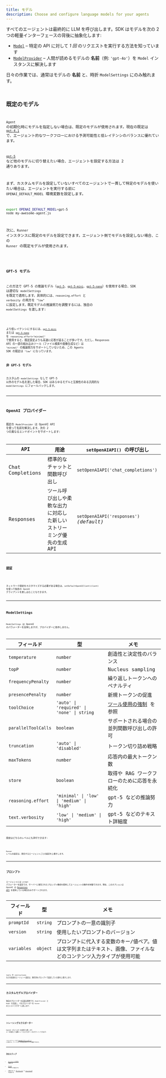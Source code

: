 ```yaml
---
title: モデル
description: Choose and configure language models for your agents
---
```



すべてのエージェントは最終的に LLM を呼び出します。SDK はモデルを次の 2 つの軽量インターフェースの背後に抽象化します:

- [`Model`](/openai-agents-js/openai/agents/interfaces/model) – 特定の API に対して _1 回_ のリクエストを実行する方法を知っています
- [`ModelProvider`](/openai-agents-js/openai/agents/interfaces/modelprovider) – 人間が読めるモデルの **名前**（例: `'gpt‑4o'`）を `Model` インスタンスに解決します

日々の作業では、通常はモデルの **名前** と、時折 `ModelSettings` にのみ触れます。

<Code
  lang="typescript"
  code={agentWithModelExample}
  title="エージェントごとのモデル指定"
/>

## 既定のモデル

`Agent` の初期化時にモデルを指定しない場合は、既定のモデルが使用されます。現在の既定は [`gpt-4.1`](https://platform.openai.com/docs/models/gpt-4.1) で、エージェント的なワークフローにおける予測可能性と低レイテンシのバランスに優れています。

[`gpt-5`](https://platform.openai.com/docs/models/gpt-5) など他のモデルに切り替えたい場合、エージェントを設定する方法は 2 通りあります。

まず、カスタムモデルを設定していないすべてのエージェントで一貫して特定のモデルを使いたい場合は、エージェントを実行する前に `OPENAI_DEFAULT_MODEL` 環境変数を設定します。

```bash
export OPENAI_DEFAULT_MODEL=gpt-5
node my-awesome-agent.js
```

次に、`Runner` インスタンスに既定のモデルを設定できます。エージェント側でモデルを設定しない場合、この `Runner` の既定モデルが使用されます。

<Code
  lang="typescript"
  code={runnerWithModelExample}
  title="Runner に既定モデルを設定"
/>

### GPT-5 モデル

この方法で GPT-5 の推論モデル（[`gpt-5`](https://platform.openai.com/docs/models/gpt-5)、[`gpt-5-mini`](https://platform.openai.com/docs/models/gpt-5-mini)、[`gpt-5-nano`](https://platform.openai.com/docs/models/gpt-5-nano)）を使用する場合、SDK は適切な `modelSettings` を既定で適用します。具体的には、`reasoning.effort` と `verbosity` の両方を `"low"` に設定します。既定モデルの推論努力を調整するには、独自の `modelSettings` を渡します:

<Code
  lang="typescript"
  code={gpt5DefaultModelSettingsExample}
  title="GPT-5 の既定設定をカスタマイズ"
/>

より低レイテンシにするには、[`gpt-5-mini`](https://platform.openai.com/docs/models/gpt-5-mini) または [`gpt-5-nano`](https://platform.openai.com/docs/models/gpt-5-nano) を `reasoning.effort="minimal"` で使用すると、既定設定よりも高速に応答が返ることが多いです。ただし、Responses API の一部の組み込みツール（ファイル検索や画像生成など）は `"minimal"` の推論努力をサポートしていないため、この Agents SDK の既定は `"low"` になっています。

### 非 GPT-5 モデル

カスタムの `modelSettings` なしで GPT-5 以外のモデル名を渡した場合、SDK はあらゆるモデルと互換性のある汎用的な `modelSettings` にフォールバックします。

---

## OpenAI プロバイダー

既定の `ModelProvider` は OpenAI API を使って名前を解決します。次の 2 つの異なるエンドポイントをサポートします:

| API              | 用途                                                                   | `setOpenAIAPI()` の呼び出し             |
| ---------------- | ---------------------------------------------------------------------- | --------------------------------------- |
| Chat Completions | 標準的なチャットと関数呼び出し                                         | `setOpenAIAPI('chat_completions')`      |
| Responses        | ツール呼び出しや柔軟な出力に対応した新しいストリーミング優先の生成 API | `setOpenAIAPI('responses')` _(default)_ |

### 認証

<Code
  lang="typescript"
  code={setDefaultOpenAIKeyExample}
  title="既定の OpenAI キーを設定"
/>

ネットワーク設定をカスタマイズする必要がある場合は、`setDefaultOpenAIClient(client)` を使って独自の `OpenAI` クライアントを差し込むこともできます。

---

## ModelSettings

`ModelSettings` は OpenAI のパラメーターを反映しますが、プロバイダーに依存しません。

| フィールド          | 型                                         | メモ                                                                           |
| ------------------- | ------------------------------------------ | ------------------------------------------------------------------------------ |
| `temperature`       | `number`                                   | 創造性と決定性のバランス                                                       |
| `topP`              | `number`                                   | Nucleus sampling                                                               |
| `frequencyPenalty`  | `number`                                   | 繰り返しトークンへのペナルティ                                                 |
| `presencePenalty`   | `number`                                   | 新規トークンの促進                                                             |
| `toolChoice`        | `'auto' \| 'required' \| 'none' \| string` | [ツール使用の強制](/openai-agents-js/ja/guides/agents#forcing-tool-use) を参照 |
| `parallelToolCalls` | `boolean`                                  | サポートされる場合の並列関数呼び出しの許可                                     |
| `truncation`        | `'auto' \| 'disabled'`                     | トークン切り詰め戦略                                                           |
| `maxTokens`         | `number`                                   | 応答内の最大トークン数                                                         |
| `store`             | `boolean`                                  | 取得や RAG ワークフローのために応答を永続化                                    |
| `reasoning.effort`  | `'minimal' \| 'low' \| 'medium' \| 'high'` | gpt-5 などの推論努力                                                           |
| `text.verbosity`    | `'low' \| 'medium' \| 'high'`              | gpt-5 などのテキスト詳細度                                                     |

設定はどちらのレベルにも添付できます:

<Code lang="typescript" code={modelSettingsExample} title="モデル設定" />

`Runner` レベルの設定は、競合するエージェントごとの設定を上書きします。

---

## プロンプト

エージェントには `prompt` パラメーターを設定でき、サーバーに保存されたプロンプト構成を使用してエージェントの動作を制御できます。現在、このオプションは OpenAI の
[Responses API](https://platform.openai.com/docs/api-reference/responses) を使用している場合のみサポートされます。

| フィールド  | 型       | メモ                                                                                                                |
| ----------- | -------- | ------------------------------------------------------------------------------------------------------------------- |
| `promptId`  | `string` | プロンプトの一意の識別子                                                                                            |
| `version`   | `string` | 使用したいプロンプトのバージョン                                                                                    |
| `variables` | `object` | プロンプトに代入する変数のキー/値ペア。値は文字列またはテキスト、画像、ファイルなどのコンテンツ入力タイプが使用可能 |

<Code
  lang="typescript"
  code={promptIdExample}
  title="プロンプト付きのエージェント"
/>

tools や instructions などの追加のエージェント設定は、保存済みプロンプトで設定している値を上書きします。

---

## カスタムモデルプロバイダー

独自のプロバイダーの実装は簡単です。`ModelProvider` と `Model` を実装し、そのプロバイダーを `Runner` のコンストラクターに渡します:

<Code
  lang="typescript"
  code={modelCustomProviderExample}
  title="最小のカスタムプロバイダー"
/>

---

## トレーシングエクスポーター

OpenAI プロバイダーを使用する際、API キーを指定して自動トレースエクスポートをオプトインできます:

<Code
  lang="typescript"
  code={setTracingExportApiKeyExample}
  title="トレーシングエクスポーター"
/>

これによりトレースが [OpenAI ダッシュボード](https://platform.openai.com/traces) に送信され、ワークフローの完全な実行グラフを確認できます。

---

## 次のステップ

- [エージェントの実行](/openai-agents-js/ja/guides/running-agents) を調べる
- [ツール](/openai-agents-js/ja/guides/tools) でモデルを強化する
- 必要に応じて [ガードレール](/openai-agents-js/ja/guides/guardrails) や [トレーシング](/openai-agents-js/ja/guides/tracing) を追加する
